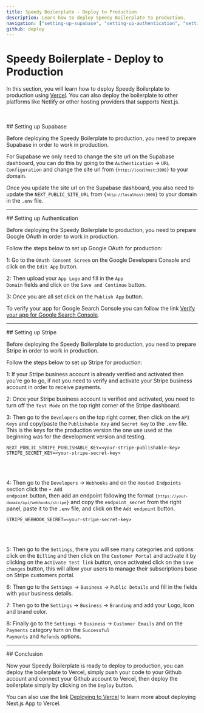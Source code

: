 ```yaml
---
title: Speedy Boilerplate - Deploy to Production
description: Learn how to deploy Speedy Boilerplate to production.
navigation: ["setting-up-supabase", "setting-up-authentication", "setting-up-stripe", "conclusion"]
github: deploy
---
```


# Speedy Boilerplate - Deploy to Production

In this section, you will learn how to deploy Speedy Boilerplate to production using [Vercel](https://vercel.com/). You can also deploy the boilerplate to other platforms like Netlify or other hosting providers that supports Next.js.

<br />
<br />

<DocsTitle href="setting-up-supabase">
## Setting up Supabase
</DocsTitle>

Before deploying the Speedy Boilerplate to production, you need to prepare Supabase in order to work in production.

For Supabase we only need to change the site url on the Supabase dashboard, you can do this by going to the <Code>Authentication</Code> -> <Code>URL Configuration</Code> and change the site url from <Code>{`http://localhost:3000`}</Code> to your domain.

Once you update the site url on the Supabase dashboard, you also need to update the <Code>NEXT_PUBLIC_SITE_URL</Code> from <Code>{`http://localhost:3000`}</Code> to your domain in the <Code>.env</Code> file.

---

<DocsTitle href="setting-up-authentication">
## Setting up Authentication
</DocsTitle>

Before deploying the Speedy Boilerplate to production, you need to prepare Google OAuth in order to work in production.

Follow the steps below to set up Google OAuth for production:

1: Go to the <Code>OAuth Consent Screen</Code> on the Google Developers Console and click on the <Code>Edit App</Code> button.

2: Then upload your <Code>App Logo</Code> and fill in the <Code>App Domain</Code> fields and click on the <Code>Save and Continue</Code> button.

3: Once you are all set click on the <Code>Publish App</Code> button.

To verify your app for Google Search Console you can follow the link [Verify your app for Google Search Console](https://support.google.com/cloud/answer/13463073). 

---

<DocsTitle href="setting-up-stripe">
## Setting up Stripe
</DocsTitle>

Before deploying the Speedy Boilerplate to production, you need to prepare Stripe in order to work in production.

Follow the steps below to set up Stripe for production:

1: If your Stripe business account is already verified and activated then you're go to go, if not you need to verify and activate your Stripe business account in order to receive payments.

2: Once your Stripe business account is verified and activated, you need to turn off the <Code>Test Mode</Code> on the top right corner of the Stripe dashboard.

3: Then go to the <Code>Developers</Code> on the top right corner, then click on the <Code>API Keys</Code> and copy/paste the <Code>Publishable Key</Code> and <Code>Secret Key</Code> to the <Code>.env</Code> file. This is the keys for the production version the one use used at the beginning was for the development version and testing.

```env
NEXT_PUBLIC_STRIPE_PUBLISHABLE_KEY=<your-stripe-publishable-key>
STRIPE_SECRET_KEY=<your-stripe-secret-key>
```

<br />
<br />

4: Then go to the <Code>Developers</Code> -> <Code>Webhooks</Code> and on the <Code>Hosted Endpoints</Code> section click the <Code>+ Add endpoint</Code> button, then add an endpoint following the format <Code>{`https://your-domain/api/webhooks/stripe`}</Code> and copy the <Code>endpoint_secret</Code> from the right panel, paste it to the <Code>.env</Code> file, and click on the <Code>Add endpoint</Code> button.

```env
STRIPE_WEBHOOK_SECRET=<your-stripe-secret-key>
```

<br />
<br />

5: Then go to the <Code>Settings</Code>, there you will see many categories and options click on the <Code>Billing</Code> and then click on the <Code>Customer Portal</Code> and activate it by clicking on the <Code>Activate test link</Code> button, once activated click on the <Code>Save changes</Code> button, this will allow your users to manage their subscriptions base on Stripe customers portal. 

6: Then go to the <Code>Settings</Code> -> <Code>Business</Code> -> <Code>Public Details</Code> and fill in the fields with your business details.

7: Then go to the <Code>Settings</Code> -> <Code>Business</Code> -> <Code>Branding</Code> and add your Logo, Icon and brand color.

8: Finally go to the <Code>Settings</Code> -> <Code>Business</Code> -> <Code>Customer Emails</Code> and on the <Code>Payments</Code> category turn on the <Code>Successful Payments</Code> and <Code>Refunds</Code> options.

---

<DocsTitle href="conclusion">
## Conclusion
</DocsTitle>

Now your Speedy Boilerplate is ready to deploy to production, you can deploy the boilerplate to Vercel, simply push your code to your Github account and connect your Github account to Vercel, then deploy the boilerplate simply by clicking on the <Code>Deploy</Code> button.

You can also use the link [Deploying to Vercel](https://www.google.com/search?q=deploying+next.js+to+vercel&sourceid=chrome&ie=UTF-8#fpstate=ive&vld=cid:a76a9b1f,vid:AiiGjB2AxqA,st:0) to learn more about deploying Next.js App to Vercel.